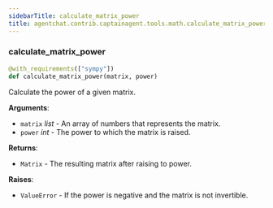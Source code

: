 ```yaml
---
sidebarTitle: calculate_matrix_power
title: agentchat.contrib.captainagent.tools.math.calculate_matrix_power
---
```


### calculate\_matrix\_power

```python
@with_requirements(["sympy"])
def calculate_matrix_power(matrix, power)
```

Calculate the power of a given matrix.

**Arguments**:

- `matrix` _list_ - An array of numbers that represents the matrix.
- `power` _int_ - The power to which the matrix is raised.
  

**Returns**:

- `Matrix` - The resulting matrix after raising to power.
  

**Raises**:

- `ValueError` - If the power is negative and the matrix is not invertible.

